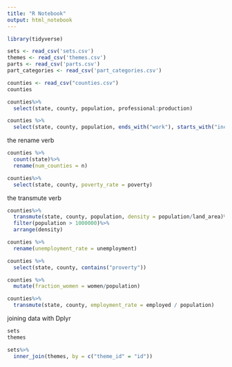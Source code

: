 ```yaml
---
title: "R Notebook"
output: html_notebook
---
```



```r
library(tidyverse)

sets <- read_csv('sets.csv')
themes <- read_csv('themes.csv')
parts <- read_csv('parts.csv')
part_categories <- read_csv('part_categories.csv')


```

```r

counties <- read_csv("counties.csv")
counties

counties%>%
  select(state, county, population, professional:production)

counties %>%
  select(state, county, population, ends_with("work"), starts_with("income"), contains("per"))


```

the rename verb

```r

counties %>%
  count(state)%>%
  rename(num_counties = n)

counties%>%
  select(state, county, poverty_rate = poverty)
```

the transmute verb

```r

counties%>%
  transmute(state, county, population, density = population/land_area)%>%
  filter(population > 1000000)%>%
  arrange(density)

```

```r
counties %>%
  rename(unemployment_rate = unemployment)

counties %>%
  select(state, county, contains("proverty"))


```


```r

counties %>%
  mutate(fraction_women = women/population)

counties%>%
  transmute(state, county, employment_rate = employed / population)
```

joining data with Dplyr

```r

sets
themes
```


```r

sets%>%
  inner_join(themes, by = c("theme_id" = "id"))
```


